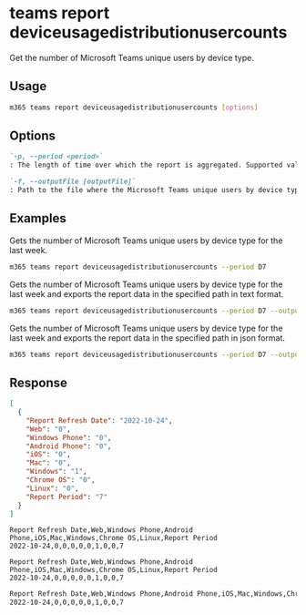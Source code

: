 
# teams report deviceusagedistributionusercounts

Get the number of Microsoft Teams unique users by device type. 

## Usage

```sh
m365 teams report deviceusagedistributionusercounts [options]
```

## Options

```md defintion-list
`-p, --period <period>`
: The length of time over which the report is aggregated. Supported values `D7,D30,D90,D180`.

`-f, --outputFile [outputFile]`
: Path to the file where the Microsoft Teams unique users by device type report should be stored in.
```

<Global />

## Examples

Gets the number of Microsoft Teams unique users by device type for the last week.

```sh
m365 teams report deviceusagedistributionusercounts --period D7
```

Gets the number of Microsoft Teams unique users by device type for the last week and exports the report data in the specified path in text format.

```sh
m365 teams report deviceusagedistributionusercounts --period D7 --output text > "deviceusagedistributionusercounts.txt"
```

Gets the number of Microsoft Teams unique users by device type for the last week and exports the report data in the specified path in json format.

```sh
m365 teams report deviceusagedistributionusercounts --period D7 --output json > "deviceusagedistributionusercounts.json"
```

## Response

<Tabs>
  <TabItem value="JSON">

  ``` json
  [
    {
      "Report Refresh Date": "2022-10-24",
      "Web": "0",
      "Windows Phone": "0",
      "Android Phone": "0",
      "iOS": "0",
      "Mac": "0",
      "Windows": "1",
      "Chrome OS": "0",
      "Linux": "0",
      "Report Period": "7"
    }
  ]
  ```

  </TabItem>
  <TabItem value="Text">

  ``` text
  Report Refresh Date,Web,Windows Phone,Android Phone,iOS,Mac,Windows,Chrome OS,Linux,Report Period
  2022-10-24,0,0,0,0,0,1,0,0,7
  ```

  </TabItem>
  <TabItem value="CSV">

  ``` text
  Report Refresh Date,Web,Windows Phone,Android Phone,iOS,Mac,Windows,Chrome OS,Linux,Report Period
  2022-10-24,0,0,0,0,0,1,0,0,7
  ```

  </TabItem>
  <TabItem value="Markdown">

  ```md
  Report Refresh Date,Web,Windows Phone,Android Phone,iOS,Mac,Windows,Chrome OS,Linux,Report Period
  2022-10-24,0,0,0,0,0,1,0,0,7
  ```

  </TabItem>
</Tabs>

